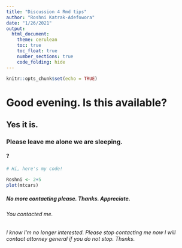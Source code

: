 ```yaml
---
title: "Discussion 4 Rmd tips"
author: "Roshni Katrak-Adefowora"
date: "1/26/2021"
output: 
  html_document:
    theme: cerulean
    toc: true
    toc_float: true
    number_sections: true
    code_folding: hide
---
```


```r
knitr::opts_chunk$set(echo = TRUE)
```

# Good evening. Is this available?

## Yes it is.

### Please leave me alone we are sleeping.

#### ?

```r
# Hi, here's my code!

Roshni <- 2+5
plot(mtcars)
```


##### No more contacting please. Thanks. Appreciate.

###### You contacted me.

###### I know I'm no longer interested. Please stop contacting me now I will contact attorney general if you do not stop. Thsnks.

